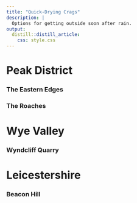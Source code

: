 ```yaml
---
title: "Quick-Drying Crags"
description: | 
  Options for getting outside soon after rain.
output: 
  distill::distill_article:
    css: style.css
---
```




# Peak District
### The Eastern Edges

### The Roaches

# Wye Valley
### Wyndcliff Quarry


# Leicestershire
### Beacon Hill